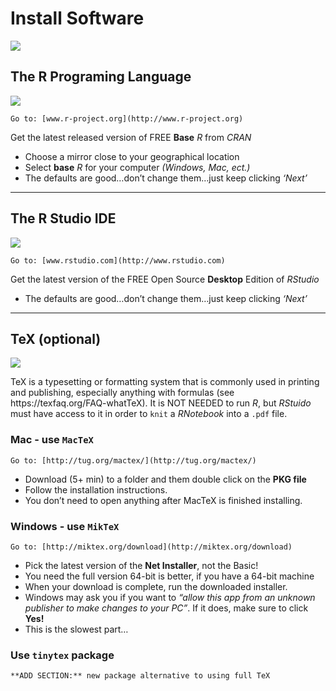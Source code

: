 # Install Software

![](images/headers/R_studio_LaTeX_header.png)

## The R Programing Language

![](images/Rlogo_200.png)


 ```{block type='rmdlink', echo=TRUE}
Go to: [www.r-project.org](http://www.r-project.org) 
```

Get the latest released version of FREE **Base** $R$ from $CRAN$ 

* Choose a mirror close to your geographical location
* Select **base** $R$ for your computer *(Windows, Mac, ect.)*
* The defaults are good...don't change them...just keep clicking *'Next'*


---------------------------------

## The R Studio IDE


![](images/rstudiosticker.png)
 
 ```{block type='rmdlink', echo=TRUE}
Go to: [www.rstudio.com](http://www.rstudio.com) 
```


Get the latest version of the FREE Open Source **Desktop** Edition of $R Studio$

* The defaults are good...don't change them...just keep clicking *'Next'*

---------------------------------

## TeX (optional)

![](images/latex.png)

TeX is a typesetting or formatting system that is commonly used in printing and publishing, especially anything with formulas (see https://texfaq.org/FAQ-whatTeX).  It is NOT NEEDED to run $R$, but $R Stuido$ must have access to it in order to `knit` a $R Notebook$ into a `.pdf` file.



### Mac - use `MacTeX`


 ```{block type='rmdlink', echo=TRUE}
Go to: [http://tug.org/mactex/](http://tug.org/mactex/) 
```


* Download (5+ min) to a folder and them double click on the **PKG file**
* Follow the installation instructions.
* You don't need to open anything after MacTeX is finished installing. 



### Windows - use `MikTeX`

 ```{block type='rmdlink', echo=TRUE}
Go to: [http://miktex.org/download](http://miktex.org/download)
```


* Pick the latest version of the **Net Installer**, not the Basic! 
* You need the full version 64-bit is better, if you have a 64-bit machine
* When your download is complete, run the downloaded installer. 
* Windows may ask you if you want to *“allow this app from an unknown publisher to make changes to your PC”*. If it does, make sure to click **Yes!**
* This is the slowest part...


### Use `tinytex` package
 

```{block type='rmdconstruct', echo=TRUE}
**ADD SECTION:** new package alternative to using full TeX
```